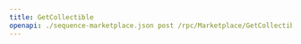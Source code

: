 ---
title: GetCollectible
openapi: ./sequence-marketplace.json post /rpc/Marketplace/GetCollectible
---


